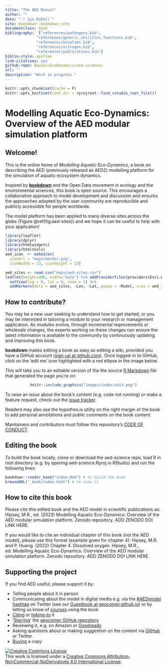 ```yaml
---
title: "The AED Manual"
author: ""
date: "`r Sys.Date()`"
site: bookdown::bookdown_site
documentclass: book
bibliography:  ["references/pathogens.bib",
              "references/generic_utilities_functions.bib",
              "references/bivalves.bib",
              "references/nitrogen.bib",
              "references/publications.bib"]
biblio-style: apalike
link-citations: yes
github-repo: AquaticEcoDynamics/aed-science/
url: ''
description: "Work in progress."
---
```


```r
knitr::opts_chunk$set(cache = F)
knitr::opts_knit$set(root.dir = rprojroot::find_rstudio_root_file())
```


# Modelling Aquatic Eco-Dynamics: Overview of the AED modular simulation platform {-}

## Welcome! {-}

This is the online home of *Modelling Aquatic Eco-Dynamics*, a book on describing the AED (previously released as AED2) modelling platform for the simulation of aquatic ecosystem dynamics.

Inspired by [**bookdown**](https://github.com/rstudio/bookdown) and the Open Data movement in ecology and the environmental sciences, this book is open source. This encourages a collaborative approach to model development and discussion and ensures the approaches adopted by the user community are reproducible and publicly accessible for people worldwide.

The model platform has been applied to many diverse sites across the globe (Figure \@ref(fig:aed-sites)) and we hope it can be useful to help with your application!

```r
library(leaflet)
library(dplyr)
library(htmlwidgets)
library(htmltools)
aed_icon  <- makeIcon(
  iconUrl = "maps/marker.png",
  iconWidth = 23, iconHeight = 23)

aed_sites <- read.csv("maps/aed-sites.csv")
leaflet(height=400, width="auto") %>% addProviderTiles(providers$Esri.WorldGrayCanvas) %>%
  setView(lng = 0, lat = 0, zoom = 1) %>%
  addMarkers(data = aed_sites, ~Lon, ~Lat, popup = ~Model, icon = aed_icon)

```

## How to contribute?{-}

You may be a new user seeking to understand how to get started, or you may be interested in tailoring a module to your research or management application. As modules evolve, through incremental improvements or wholesale changes, the experts working on these changes can ensure the latest information is available to the community by continuously updating and improving this book.

**bookdown** makes editing a book as easy as editing a wiki, provided you have a GitHub account ([sign-up at github.com](https://github.com/)).
Once logged-in to GitHub, click on the 'edit me' icon highlighted with a red ellipse in the image below.

This will take you to an editable version of the the source [R Markdown](http://rmarkdown.rstudio.com/) file that generated the page you're on:

<center>
```r
knitr::include_graphics("images/index/edit.png")
```
</center>

To raise an issue about the book's content (e.g. code not running) or make a feature request, check-out the [issue tracker](https://github.com/Robinlovelace/geocompr/issues).

Readers may also use the hypothes.is utility on the right margin of the book to add personal annotations and public comments on the book content.

Maintainers and contributors must follow this repository’s [CODE OF CONDUCT](https://github.com/Robinlovelace/geocompr/blob/master/CODE_OF_CONDUCT.md).

## Editing the book{-}

To build the book locally, clone or download the aed-science repo, load R in root directory (e.g. by opening aed-sceince.Rproj in RStudio) and run the following lines:

```r

bookdown::render_book("index.Rmd") # to build the book
browseURL("_book/index.html") # to view it

```
## How to cite this book{-}

Please cite this edited book and the AED model in scientific publications as: Hipsey, M.R., ed. (2022) 
Modelling Aquatic Eco-Dynamics: Overview of the AED modular simulation platform.
Zenodo repository. ADD ZENODO DOI LINK HERE. 

If you would like to cite an individual chapter of this book (not the AED model), please
use this format (example given for chapter 4): Hipsey, M.R. and P. Huang. (2022) Chapter 4. Dissolved 
oxygen. Hipsey, M.R., ed. Modelling Aquatic Eco-Dynamics: Overview of the AED modular simulation platform.
Zenodo repository. ADD ZENODO DOI LINK HERE.

## Supporting the project{-}

If you find AED useful, please support it by:

- Telling people about it in person
- Communicating about the model in digital media e.g. via the [#AEDmodel hashtag](https://twitter.com/hashtag/geocompr) on Twitter (see our [Guestbook at geocompr.github.io](https://geocompr.github.io/guestbook/)) or by letting us know of [courses](https://github.com/geocompr/geocompr.github.io/edit/source/content/guestbook/index.md) using the book
- [Citing](https://github.com/Robinlovelace/geocompr/raw/master/cite-geocompr.bib) or [linking-to](https://geocompr.robinlovelace.net/) it
- '[Starring](https://help.github.com/articles/about-stars/)' the [geocompr GitHub repository](https://github.com/robinlovelace/geocompr)
- Reviewing it, e.g. on Amazon or [Goodreads](https://www.goodreads.com/book/show/42780859-geocomputation-with-r)
- Asking questions about or making suggestion on the content via [GitHub](https://github.com/Robinlovelace/geocompr/issues/372) or Twitter.
- [Buying](https://www.amazon.com/Geocomputation-Chapman-Hall-Robin-Lovelace/dp/1138304514/) a copy

<a rel="license" href="http://creativecommons.org/licenses/by-nc-nd/4.0/"><img alt="Creative Commons License" style="border-width:0" src="https://i.creativecommons.org/l/by-nc-nd/4.0/88x31.png" /></a><br />This work is licensed under a <a rel="license" href="http://creativecommons.org/licenses/by-nc-nd/4.0/">Creative Commons Attribution-NonCommercial-NoDerivatives 4.0 International License</a>.
